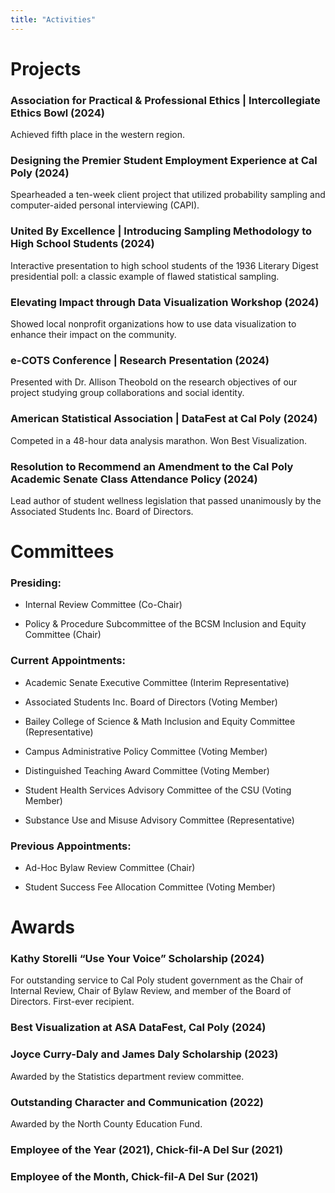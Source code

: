 ```yaml
---
title: "Activities"
---
```


# Projects

### Association for Practical & Professional Ethics \| Intercollegiate Ethics Bowl (2024)

Achieved fifth place in the western region.

### Designing the Premier Student Employment Experience at Cal Poly (2024)

Spearheaded a ten-week client project that utilized probability sampling and computer-aided personal interviewing (CAPI).

### United By Excellence \| Introducing Sampling Methodology to High School Students (2024)

Interactive presentation to high school students of the 1936 Literary Digest presidential poll: a classic example of flawed statistical sampling.

### Elevating Impact through Data Visualization Workshop (2024)

Showed local nonprofit organizations how to use data visualization to enhance their impact on the community.

### e-COTS Conference \| Research Presentation (2024)

Presented with Dr. Allison Theobold on the research objectives of our project studying group collaborations and social identity.

### American Statistical Association \| DataFest at Cal Poly (2024)

Competed in a 48-hour data analysis marathon. Won Best Visualization.

### Resolution to Recommend an Amendment to the Cal Poly Academic Senate Class Attendance Policy (2024)

Lead author of student wellness legislation that passed unanimously by the Associated Students Inc. Board of Directors.

# Committees

### Presiding:

-   Internal Review Committee (Co-Chair)

-   Policy & Procedure Subcommittee of the BCSM Inclusion and Equity Committee (Chair)

### Current Appointments:

-   Academic Senate Executive Committee (Interim Representative)

-   Associated Students Inc. Board of Directors (Voting Member)

-   Bailey College of Science & Math Inclusion and Equity Committee (Representative)

-   Campus Administrative Policy Committee (Voting Member)

-   Distinguished Teaching Award Committee (Voting Member)

-   Student Health Services Advisory Committee of the CSU (Voting Member)

-   Substance Use and Misuse Advisory Committee (Representative)

### Previous Appointments:

-   Ad-Hoc Bylaw Review Committee (Chair)

-   Student Success Fee Allocation Committee (Voting Member)

# Awards

### Kathy Storelli "Use Your Voice" Scholarship (2024)

For outstanding service to Cal Poly student government as the Chair of Internal Review, Chair of Bylaw Review, and member of the Board of Directors. First-ever recipient.

### Best Visualization at ASA DataFest, Cal Poly (2024)

### Joyce Curry-Daly and James Daly Scholarship (2023)

Awarded by the Statistics department review committee.

### Outstanding Character and Communication (2022)

Awarded by the North County Education Fund.

### Employee of the Year (2021), Chick-fil-A Del Sur (2021)

### Employee of the Month, Chick-fil-A Del Sur (2021)
